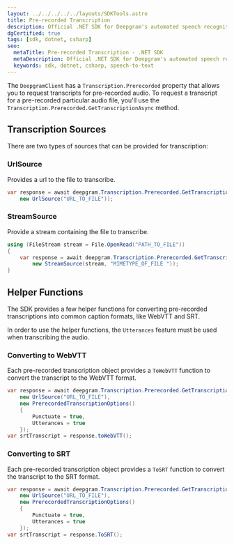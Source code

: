 ---
layout: ../../../../../layouts/SDKTools.astro
title: Pre-recorded Transcription
description: Official .NET SDK for Deepgram's automated speech recognition APIs.
dgCertified: true
tags: [sdk, dotnet, csharp]
seo:
  metaTitle: Pre-recorded Transcription - .NET SDK
  metaDescription: Official .NET SDK for Deepgram's automated speech recognition APIs.
  keywords: sdk, dotnet, csharp, speech-to-text
---

The `DeepgramClient` has a `Transcription.Prerecorded` property that allows you
to request transcripts for pre-recorded audio. To request a transcript for a
pre-recorded particular audio file, you'll use the
`Transcription.Prerecorded.GetTranscriptionAsync` method.

## Transcription Sources

There are two types of sources that can be provided for transcription:

### UrlSource

Provides a url to the file to transcribe.

```csharp
var response = await deepgram.Transcription.Prerecorded.GetTranscriptionAsync(
    new UrlSource("URL_TO_FILE"));
```

### StreamSource

Provide a stream containing the file to transcribe.

```csharp
using (FileStream stream = File.OpenRead("PATH_TO_FILE"))
{
    var response = await deepgram.Transcription.Prerecorded.GetTranscriptionAsync(
        new StreamSource(stream, "MIMETYPE_OF_FILE "));
}
```

## Helper Functions

The SDK provides a few helper functions for converting pre-recorded
transcriptions into common caption formats, like WebVTT and SRT.

<panel type="info" title="Utterances are Required for Helper Functions">

In order to use the helper functions, the `Utterances` feature must be used when
transcribing the audio.

</panel>

### Converting to WebVTT

Each pre-recorded transcription object provides a `ToWebVTT` function to convert
the transcript to the WebVTT format.

```csharp
var response = await deepgram.Transcription.Prerecorded.GetTranscriptionAsync(
    new UrlSource("URL_TO_FILE"),
    new PrerecordedTranscriptionOptions()
    {
        Punctuate = true,
        Utterances = true
    });
var srtTranscript = response.toWebVTT();
```

### Converting to SRT

Each pre-recorded transcription object provides a `ToSRT` function to convert
the transcript to the SRT format.

```csharp
var response = await deepgram.Transcription.Prerecorded.GetTranscriptionAsync(
    new UrlSource("URL_TO_FILE"),
    new PrerecordedTranscriptionOptions()
    {
        Punctuate = true,
        Utterances = true
    });
var srtTranscript = response.ToSRT();
```

